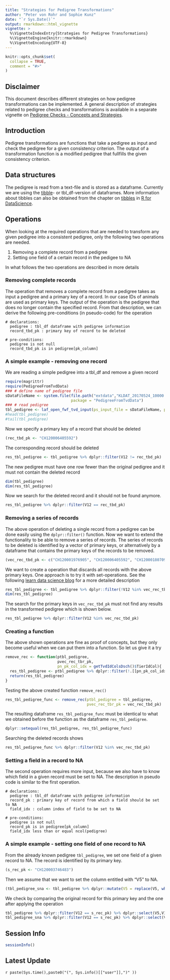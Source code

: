 ```yaml
---
title: "Strategies for Pedigree Transformations"
author: "Peter von Rohr and Sophie Kunz"
date: "`r Sys.Date()`"
output: rmarkdown::html_vignette
vignette: >
  %\VignetteIndexEntry{Strategies for Pedigree Transformations}
  %\VignetteEngine{knitr::rmarkdown}
  %\VignetteEncoding{UTF-8}
---
```


```r
knitr::opts_chunk$set(
  collapse = TRUE,
  comment = "#>"
)
```


## Disclaimer
This document describes different strategies on how pedigree transformations can be implemented. A general description of strategies related to pedigree checks and transformations is available in a separate vignette on [Pedigree Checks - Concepts and Strategies](ConsistencyCheckStrategy.html). 


## Introduction
Pedigree transformations are functions that take a pedigree as input and check the pedigree for a given consistency criterion. The output of a transformation function is a modified pedigree that fullfills the given consistency criterion.


## Data structures
The pedigree is read from a text-file and is stored as a dataframe. Currently we are using the [tibble](http://tibble.tidyverse.org/)- or tbl_df-version of dataframes. More information about tibbles can also be obtained from the chapter on [tibbles](http://r4ds.had.co.nz/tibbles.html) in [R for DataScience](http://r4ds.had.co.nz/). 


## Operations
When looking at the required operations that are needed to transform any given pedigree into a consistent pedigree, only the following two operations are needed.

1. Removing a complete record from a pedigree
2. Setting one field of a certain record in the pedigee to NA

In what follows the two operations are described in more details

### Removing complete records
The operation that removes a complete record from a pedigree takes as input a pedigree and a primary key of a record. In our case IDs of animals are used as primary keys. The output of the operation is the pedigree that does no longer contain the specified record. From that description, we can derive the following pre-conditions (in pseudo-code) for the operation

```
# declarations:
  pedigree : tbl_df dataframe with pedigree information
  record_tbd_pk : primary key of record to be deleted

# pre-conditions:
  pedigree is not null
  record_tbd_pk is in pedigree[pk_column]
```

### A simple example - removing one record
We are reading a simple pedigree into a tbl_df and remove a given record

```r
require(magrittr)
require(PedigreeFromTvdData)
### # define name of pedigree file
sDataFileName <- system.file(file.path("extdata","KLDAT_20170524_10000.txt"), 
                             package = "PedigreeFromTvdData")
### # read pedigree
tbl_pedigree <- laf_open_fwf_tvd_input(ps_input_file = sDataFileName, pb_out = TRUE)
#head(tbl_pedigree)
#tail(tbl_pedigree)
```

Now we specify a primary key of a record that should be deleted

```r
(rec_tbd_pk <- "CH120006405592")
```

The corresponding record should be deleted

```r
res_tbl_pedigree <- tbl_pedigree %>% dplyr::filter(V12 != rec_tbd_pk)

```

The new pedigree must have one row fewer than the original pedigree and it must not contain the deleted record

```r
dim(tbl_pedigree)
dim(res_tbl_pedigree)
```

Now we search for the deleted record and it should not be found anymore.

```r
res_tbl_pedigree %>% dplyr::filter(V12 == rec_tbd_pk)
```


### Removing a series of records
The above operation of deleting a single record from a pedigree can be done easily using the `dplyr::filter()` function. Now we want to extend the functionality to be able to remove a series of records. The series of records to be deleted is identified by a vector of primary keys, or alternatively by a dataframe that contains the primary keys of the records to be removed.

```r
(vec_rec_tbd_pk <- c("CH120001976905", "CH120006405592", "CH120001807094", "CH120003434748"))
```

We want to create a operation that discards all records with the above primary keys. One approach is to try it with set-operations. See the following [learn data science blog](https://blog.exploratory.io/filter-data-with-dplyr-76cf5f1a258e) for a more detailed description

```r
res_tbl_pedigree <- tbl_pedigree %>% dplyr::filter(!V12 %in% vec_rec_tbd_pk)
dim(res_tbl_pedigree)
```

The search for the primary keys in `vec_rec_tbd_pk` must not find any results in the transformed pedigree which is shown below.

```r
res_tbl_pedigree %>% dplyr::filter(V12 %in% vec_rec_tbd_pk)
```

### Creating a function
The above shown operations are fine as proof of concepts, but they only become useful when we can put them into a function. So let us give it a try

```r
remove_rec <- function(ptbl_pedigree, 
                       pvec_rec_tbr_pk, 
                       pn_pk_col_idx = getTvdIdColsDsch()$TierIdCol){
  res_tbl_pedigree <- ptbl_pedigree %>% dplyr::filter(!.[[pn_pk_col_idx]] %in% pvec_rec_tbr_pk)
  return(res_tbl_pedigree)
}
```

Testing the above created function `remove_rec()`

```r
res_tbl_pedigree_func <- remove_rec(ptbl_pedigree = tbl_pedigree,
                                    pvec_rec_tbr_pk = vec_rec_tbd_pk)
```

The resulting dataframe `res_tbl_pedigree_func` must be identical to what we obtained before the function as the dataframe `res_tbl_pedigree`.

```r
dplyr::setequal(res_tbl_pedigree, res_tbl_pedigree_func)
```

Searching the deleted records shows

```r
res_tbl_pedigree_func %>% dplyr::filter(V12 %in% vec_rec_tbd_pk)
```


### Setting a field in a record to NA
The second operation requires more input, because we also have to know which field in a given record must be set to NA. The description in pseudo code is similar to the first operation. 

```
# declarations:
  pedigree : tbl_df dataframe with pedigree information
  record_pk : primary key of record from which a field should be set to NA
  field_idx : column index of field to be set to NA

# pre-conditions:
  pedigree is not null
  record_pk is in pedigree[pk_column]
  field_idx less than or equal ncol(pedigree)
```

### A simple example - setting one field of one record to NA
From the already known pedigree `tbl_pedigree`, we set one field of a given record to NA. The record is identified by its primary key. 

```r
(s_rec_pk <- "CH120003746483")
```

Then we assume that we want to set the column entitled with "V5" to NA.

```r
(tbl_pedigree_sna <- tbl_pedigree %>% dplyr::mutate(V5 = replace(V5, which(V12 == s_rec_pk), NA)))
```

We check by comparing the original record for this primary key and the one after applying the operation

```r
tbl_pedigree %>% dplyr::filter(V12 == s_rec_pk) %>% dplyr::select(V5,V11,V12,V16)
tbl_pedigree_sna %>% dplyr::filter(V12 == s_rec_pk) %>% dplyr::select(V5,V11,V12,V16)
```




## Session Info
```r
sessionInfo()
```


## Latest Update
`r paste(Sys.time(),paste0("(", Sys.info()[["user"]],")" ))`















